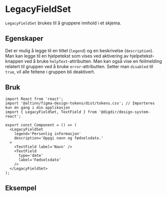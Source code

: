 
<Meta of={FieldSetStories} />

# LegacyFieldSet

<Information
  text='deprecated'
  description='**Denne komponenten er erstattet av ny [Fieldset](/docs/felles-fieldset--docs) komponent.**'
/>

`LegacyFieldSet` brukes til å gruppere innhold i et skjema.

## Egenskaper

Det er mulig å legge til en tittel (`legend`) og en beskrivelse (`description`).
Man kan legge til en hjelpetekst som vises ved aktivering av hjelpetekst-knappen
ved å bruke `helpText`-attributten. Man kan også vise en feilmelding relatert til
gruppen ved å bruke `error`-attributten. Setter man `disabled` til `true`, vil alle
feltene i gruppen bli deaktivert.

<Primary />
<Controls />

## Bruk

```tsx
import React from 'react';
import '@altinn/figma-design-tokens/dist/tokens.css'; // Importeres kun én gang i din applikasjon
import { LegacyFieldSet, TextField } from '@digdir/design-system-react';

export const Component = () => (
  <LegacyFieldSet
    legend='Personlig informasjon'
    description='Oppgi navn og fødselsdato.'
  >
    <TextField label='Navn' />
    <TextField
      type='date'
      label='Fødselsdato'
    />
  </LegacyFieldSet>
);
```

## Eksempel

<Canvas of={FieldSetStories.Eksempel} />
